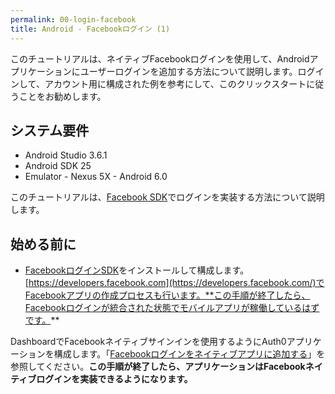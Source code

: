 ```yaml
---
permalink: 00-login-facebook
title: Android - Facebookログイン (1)
---
```


このチュートリアルは、ネイティブFacebookログインを使用して、Androidアプリケーションにユーザーログインを追加する方法について説明します。ログインして、アカウント用に構成された例を参考にして、このクリックスタートに従うことをお勧めします。

## システム要件

* Android Studio 3.6.1
* Android SDK 25
* Emulator - Nexus 5X - Android 6.0

このチュートリアルは、[Facebook SDK](https://developers.facebook.com/docs/)でログインを実装する方法について説明します。​

## 始める前に

* [FacebookログインSDK](https://developers.facebook.com/docs/facebook-login/)をインストールして構成します。[https://developers.facebook.com](https://developers.facebook.com/)でFacebookアプリの作成プロセスも行います。**この手順が終了したら、Facebookログインが統合された状態でモバイルアプリが稼働しているはずです。**

DashboardでFacebookネイティブサインインを使用するようにAuth0アプリケーションを構成します。「[Facebookログインをネイティブアプリに追加する](https://auth0.com/docs/connections/nativesocial/facebook)」を参照してください。**この手順が終了したら、アプリケーションはFacebookネイティブログインを実装できるようになります。**